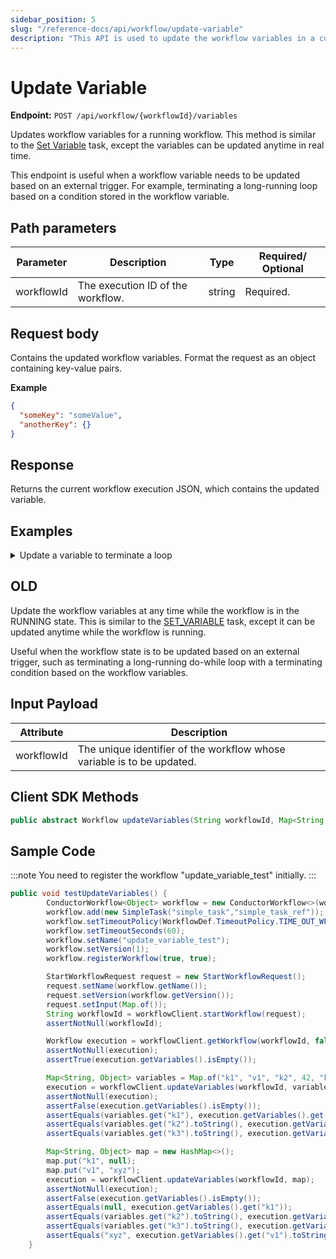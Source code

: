 ```yaml
---
sidebar_position: 5
slug: "/reference-docs/api/workflow/update-variable"
description: "This API is used to update the workflow variables in a currently running workflow."
---
```



# Update Variable

**Endpoint:** `POST /api/workflow/{workflowId}/variables`

Updates workflow variables for a running workflow. This method is similar to the [Set Variable](/reference-docs/operators/set-variable) task, except the variables can be updated anytime in real time.

This endpoint is useful when a workflow variable needs to be updated based on an external trigger. For example, terminating a long-running loop based on a condition stored in the workflow variable.

## **Path parameters**

| Parameter  | Description                       | Type   | Required/ Optional |
| ---------- | --------------------------------- | ------ | ------------------ |
| workflowId | The execution ID of the workflow. | string | Required.          |

## Request body

Contains the updated workflow variables. Format the request as an object containing key-value pairs.

**Example**

```json
{
  "someKey": "someValue",
  "anotherKey": {}
}
```

## Response

Returns the current workflow execution JSON, which contains the updated variable.

## Examples

<details>
<summary>Update a variable to terminate a loop</summary>

**Request**

```shell
curl -X 'POST' \
  'https://<YOUR_CLUSTER>/api/workflow/5c2e72f2-da3e-11ef-a114-0af1b159704e/variables' \
  -H 'accept: */*' \
  -H 'X-Authorization: <TOKEN>' \
  -H 'Content-Type: application/json' \
  -d '{
  "condition": false
}'
```

**Response**

```json
{
  "ownerApp": "",
  "createTime": 1737714684115,
  "updateTime": 0,
  "createdBy": "user@example.com",
  "status": "RUNNING",
  "endTime": 0,
  "workflowId": "5c2e72f2-da3e-11ef-a114-0af1b159704e",
  "tasks": [
    {
      "taskType": "SET_VARIABLE",
      "status": "COMPLETED",
      "inputData": {
        "condition": true,
        "_createdBy": "user@example.com"
      },
      "referenceTaskName": "set_variable_ref",
      "retryCount": 0,
      "seq": 1,
      "pollCount": 0,
      "taskDefName": "set_variable",
      "scheduledTime": 1737714684130,
      "startTime": 1737714684130,
      "endTime": 1737714684133,
      "updateTime": 1737714684133,
      "startDelayInSeconds": 0,
      "retried": false,
      "executed": true,
      "callbackFromWorker": true,
      "responseTimeoutSeconds": 0,
      "workflowInstanceId": "5c2e72f2-da3e-11ef-a114-0af1b159704e",
      "workflowType": "testLoop",
      "taskId": "5c3020a3-da3e-11ef-a114-0af1b159704e",
      "callbackAfterSeconds": 0,
      "outputData": {},
      "workflowTask": {
        "name": "set_variable",
        "taskReferenceName": "set_variable_ref",
        "inputParameters": {
          "condition": "${workflow.input.condition}"
        },
        "type": "SET_VARIABLE"
      },
      "rateLimitPerFrequency": 0,
      "rateLimitFrequencyInSeconds": 0,
      "workflowPriority": 0,
      "iteration": 0,
      "subworkflowChanged": false,
      "firstStartTime": 0,
      "queueWaitTime": 0,
      "loopOverTask": false,
      "taskDefinition": null
    },
    {
      "taskType": "DO_WHILE",
      "status": "IN_PROGRESS",
      "inputData": {
        "decider": true,
        "_createdBy": "user@example.com"
      },
      "referenceTaskName": "do_while_ref",
      "retryCount": 0,
      "seq": 2,
      "pollCount": 0,
      "taskDefName": "do_while",
      "scheduledTime": 1737714684138,
      "startTime": 1737714684138,
      "endTime": 0,
      "updateTime": 1737714699763,
      "startDelayInSeconds": 0,
      "retried": false,
      "executed": false,
      "callbackFromWorker": true,
      "responseTimeoutSeconds": 0,
      "workflowInstanceId": "5c2e72f2-da3e-11ef-a114-0af1b159704e",
      "workflowType": "testLoop",
      "taskId": "5c315924-da3e-11ef-a114-0af1b159704e",
      "callbackAfterSeconds": 0,
      "outputData": {
        "1": {
          "getItem_ref": {}
        },
        "2": {
          "getItem_ref": {}
        },
        "3": {
          "getItem_ref": {}
        },
        "iteration": 3
      },
      "workflowTask": {
        "name": "do_while",
        "taskReferenceName": "do_while_ref",
        "inputParameters": {
          "decider": "${workflow.variables.condition}"
        },
        "type": "DO_WHILE",
        "loopCondition": "decider",
        "loopOver": [
          {
            "name": "getItem",
            "taskReferenceName": "getItem_ref",
            "inputParameters": {},
            "type": "SIMPLE",
            "taskDefinition": {
              "createTime": 1737714668831,
              "updateTime": 1737714668831,
              "createdBy": "user@example.com",
              "updatedBy": "user@example.com",
              "name": "getItem",
              "description": "Gets items",
              "retryCount": 3,
              "timeoutSeconds": 3600,
              "timeoutPolicy": "TIME_OUT_WF",
              "retryLogic": "FIXED",
              "retryDelaySeconds": 60,
              "responseTimeoutSeconds": 600,
              "concurrentExecLimit": 0,
              "rateLimitPerFrequency": 0,
              "rateLimitFrequencyInSeconds": 1,
              "ownerEmail": "user@example.com",
              "pollTimeoutSeconds": 3600,
              "backoffScaleFactor": 1,
              "totalTimeoutSeconds": 0
            }
          }
        ],
        "evaluatorType": "value-param"
      },
      "rateLimitPerFrequency": 0,
      "rateLimitFrequencyInSeconds": 1,
      "workflowPriority": 0,
      "iteration": 3,
      "subworkflowChanged": false,
      "firstStartTime": 0,
      "queueWaitTime": 0,
      "loopOverTask": true,
      "taskDefinition": null
    },
    {
      "taskType": "getItem",
      "status": "COMPLETED",
      "inputData": {
        "_createdBy": "user@example.com"
      },
      "referenceTaskName": "getItem_ref__1",
      "retryCount": 0,
      "seq": 3,
      "pollCount": 0,
      "taskDefName": "getItem",
      "scheduledTime": 1737714684139,
      "startTime": 0,
      "endTime": 1737714690865,
      "updateTime": 1737714690866,
      "startDelayInSeconds": 0,
      "retried": false,
      "executed": true,
      "callbackFromWorker": true,
      "responseTimeoutSeconds": 600,
      "workflowInstanceId": "5c2e72f2-da3e-11ef-a114-0af1b159704e",
      "workflowType": "testLoop",
      "taskId": "5c31f565-da3e-11ef-a114-0af1b159704e",
      "callbackAfterSeconds": 0,
      "outputData": {},
      "workflowTask": {
        "name": "getItem",
        "taskReferenceName": "getItem_ref",
        "inputParameters": {},
        "type": "SIMPLE",
        "taskDefinition": {
          "createTime": 1737714668831,
          "updateTime": 1737714668831,
          "createdBy": "user@example.com",
          "updatedBy": "user@example.com",
          "name": "getItem",
          "description": "Gets items",
          "retryCount": 3,
          "timeoutSeconds": 3600,
          "timeoutPolicy": "TIME_OUT_WF",
          "retryLogic": "FIXED",
          "retryDelaySeconds": 60,
          "responseTimeoutSeconds": 600,
          "concurrentExecLimit": 0,
          "rateLimitPerFrequency": 0,
          "rateLimitFrequencyInSeconds": 1,
          "ownerEmail": "user@example.com",
          "pollTimeoutSeconds": 3600,
          "backoffScaleFactor": 1,
          "totalTimeoutSeconds": 0
        }
      },
      "rateLimitPerFrequency": 0,
      "rateLimitFrequencyInSeconds": 1,
      "workflowPriority": 0,
      "iteration": 1,
      "subworkflowChanged": false,
      "firstStartTime": 0,
      "queueWaitTime": 0,
      "loopOverTask": true,
      "taskDefinition": {
        "createTime": 1737714668831,
        "updateTime": 1737714668831,
        "createdBy": "user@example.com",
        "updatedBy": "user@example.com",
        "name": "getItem",
        "description": "Gets items",
        "retryCount": 3,
        "timeoutSeconds": 3600,
        "timeoutPolicy": "TIME_OUT_WF",
        "retryLogic": "FIXED",
        "retryDelaySeconds": 60,
        "responseTimeoutSeconds": 600,
        "concurrentExecLimit": 0,
        "rateLimitPerFrequency": 0,
        "rateLimitFrequencyInSeconds": 1,
        "ownerEmail": "user@example.com",
        "pollTimeoutSeconds": 3600,
        "backoffScaleFactor": 1,
        "totalTimeoutSeconds": 0
      }
    },
    {
      "taskType": "getItem",
      "status": "COMPLETED",
      "inputData": {
        "_createdBy": "user@example.com"
      },
      "referenceTaskName": "getItem_ref__2",
      "retryCount": 0,
      "seq": 4,
      "pollCount": 0,
      "taskDefName": "getItem",
      "scheduledTime": 1737714690881,
      "startTime": 0,
      "endTime": 1737714699742,
      "updateTime": 1737714699744,
      "startDelayInSeconds": 0,
      "retried": false,
      "executed": true,
      "callbackFromWorker": true,
      "responseTimeoutSeconds": 600,
      "workflowInstanceId": "5c2e72f2-da3e-11ef-a114-0af1b159704e",
      "workflowType": "testLoop",
      "taskId": "6036dbd6-da3e-11ef-a114-0af1b159704e",
      "callbackAfterSeconds": 0,
      "outputData": {},
      "workflowTask": {
        "name": "getItem",
        "taskReferenceName": "getItem_ref",
        "inputParameters": {},
        "type": "SIMPLE",
        "taskDefinition": {
          "createTime": 1737714668831,
          "updateTime": 1737714668831,
          "createdBy": "user@example.com",
          "updatedBy": "user@example.com",
          "name": "getItem",
          "description": "Gets items",
          "retryCount": 3,
          "timeoutSeconds": 3600,
          "timeoutPolicy": "TIME_OUT_WF",
          "retryLogic": "FIXED",
          "retryDelaySeconds": 60,
          "responseTimeoutSeconds": 600,
          "concurrentExecLimit": 0,
          "rateLimitPerFrequency": 0,
          "rateLimitFrequencyInSeconds": 1,
          "ownerEmail": "user@example.com",
          "pollTimeoutSeconds": 3600,
          "backoffScaleFactor": 1,
          "totalTimeoutSeconds": 0
        }
      },
      "rateLimitPerFrequency": 0,
      "rateLimitFrequencyInSeconds": 1,
      "workflowPriority": 0,
      "iteration": 2,
      "subworkflowChanged": false,
      "firstStartTime": 0,
      "queueWaitTime": 0,
      "loopOverTask": true,
      "taskDefinition": {
        "createTime": 1737714668831,
        "updateTime": 1737714668831,
        "createdBy": "user@example.com",
        "updatedBy": "user@example.com",
        "name": "getItem",
        "description": "Gets items",
        "retryCount": 3,
        "timeoutSeconds": 3600,
        "timeoutPolicy": "TIME_OUT_WF",
        "retryLogic": "FIXED",
        "retryDelaySeconds": 60,
        "responseTimeoutSeconds": 600,
        "concurrentExecLimit": 0,
        "rateLimitPerFrequency": 0,
        "rateLimitFrequencyInSeconds": 1,
        "ownerEmail": "user@example.com",
        "pollTimeoutSeconds": 3600,
        "backoffScaleFactor": 1,
        "totalTimeoutSeconds": 0
      }
    },
    {
      "taskType": "getItem",
      "status": "SCHEDULED",
      "inputData": {
        "_createdBy": "user@example.com"
      },
      "referenceTaskName": "getItem_ref__3",
      "retryCount": 0,
      "seq": 5,
      "pollCount": 0,
      "taskDefName": "getItem",
      "scheduledTime": 1737714699757,
      "startTime": 0,
      "endTime": 0,
      "updateTime": 0,
      "startDelayInSeconds": 0,
      "retried": false,
      "executed": false,
      "callbackFromWorker": true,
      "responseTimeoutSeconds": 600,
      "workflowInstanceId": "5c2e72f2-da3e-11ef-a114-0af1b159704e",
      "workflowType": "testLoop",
      "taskId": "65813a91-da3e-11ef-87b1-b2b27c52ebde",
      "callbackAfterSeconds": 0,
      "outputData": {},
      "workflowTask": {
        "name": "getItem",
        "taskReferenceName": "getItem_ref",
        "inputParameters": {},
        "type": "SIMPLE",
        "taskDefinition": {
          "createTime": 1737714668831,
          "updateTime": 1737714668831,
          "createdBy": "user@example.com",
          "updatedBy": "user@example.com",
          "name": "getItem",
          "description": "Gets items",
          "retryCount": 3,
          "timeoutSeconds": 3600,
          "timeoutPolicy": "TIME_OUT_WF",
          "retryLogic": "FIXED",
          "retryDelaySeconds": 60,
          "responseTimeoutSeconds": 600,
          "concurrentExecLimit": 0,
          "rateLimitPerFrequency": 0,
          "rateLimitFrequencyInSeconds": 1,
          "ownerEmail": "user@example.com",
          "pollTimeoutSeconds": 3600,
          "backoffScaleFactor": 1,
          "totalTimeoutSeconds": 0
        }
      },
      "rateLimitPerFrequency": 0,
      "rateLimitFrequencyInSeconds": 1,
      "workflowPriority": 0,
      "iteration": 3,
      "subworkflowChanged": false,
      "firstStartTime": 0,
      "queueWaitTime": 0,
      "loopOverTask": true,
      "taskDefinition": {
        "createTime": 1737714668831,
        "updateTime": 1737714668831,
        "createdBy": "user@example.com",
        "updatedBy": "user@example.com",
        "name": "getItem",
        "description": "Gets items",
        "retryCount": 3,
        "timeoutSeconds": 3600,
        "timeoutPolicy": "TIME_OUT_WF",
        "retryLogic": "FIXED",
        "retryDelaySeconds": 60,
        "responseTimeoutSeconds": 600,
        "concurrentExecLimit": 0,
        "rateLimitPerFrequency": 0,
        "rateLimitFrequencyInSeconds": 1,
        "ownerEmail": "user@example.com",
        "pollTimeoutSeconds": 3600,
        "backoffScaleFactor": 1,
        "totalTimeoutSeconds": 0
      }
    }
  ],
  "input": {
    "condition": true
  },
  "output": {},
  "taskToDomain": {},
  "failedReferenceTaskNames": [],
  "workflowDefinition": {
    "createTime": 1737008800454,
    "updateTime": 1737714679617,
    "name": "testLoop",
    "description": "value-condition",
    "version": 2,
    "tasks": [
      {
        "name": "set_variable",
        "taskReferenceName": "set_variable_ref",
        "inputParameters": {
          "condition": "${workflow.input.condition}"
        },
        "type": "SET_VARIABLE"
      },
      {
        "name": "do_while",
        "taskReferenceName": "do_while_ref",
        "inputParameters": {
          "decider": "${workflow.variables.condition}"
        },
        "type": "DO_WHILE",
        "loopCondition": "decider",
        "loopOver": [
          {
            "name": "getItem",
            "taskReferenceName": "getItem_ref",
            "inputParameters": {},
            "type": "SIMPLE",
            "taskDefinition": {
              "createTime": 1737714668831,
              "updateTime": 1737714668831,
              "createdBy": "user@example.com",
              "updatedBy": "user@example.com",
              "name": "getItem",
              "description": "Gets items",
              "retryCount": 3,
              "timeoutSeconds": 3600,
              "timeoutPolicy": "TIME_OUT_WF",
              "retryLogic": "FIXED",
              "retryDelaySeconds": 60,
              "responseTimeoutSeconds": 600,
              "concurrentExecLimit": 0,
              "rateLimitPerFrequency": 0,
              "rateLimitFrequencyInSeconds": 1,
              "ownerEmail": "user@example.com",
              "pollTimeoutSeconds": 3600,
              "backoffScaleFactor": 1,
              "totalTimeoutSeconds": 0
            }
          }
        ]
      }
    ],
    "inputParameters": ["condition"],
    "outputParameters": {},
    "failureWorkflow": "compensationWorkflow",
    "schemaVersion": 2,
    "restartable": true,
    "ownerEmail": "user@example.com",
    "timeoutPolicy": "ALERT_ONLY",
    "timeoutSeconds": 0,
    "variables": {
      "condition": true,
      "_createdBy": "user@example.com"
    }
  },
  "priority": 0,
  "variables": {
    "condition": false,
    "_createdBy": "user@example.com"
  },
  "lastRetriedTime": 0,
  "failedTaskNames": [],
  "history": [],
  "rateLimited": false,
  "startTime": 1737714684115,
  "workflowName": "testLoop",
  "workflowVersion": 2
}
```

</details>

## OLD

Update the workflow variables at any time while the workflow is in the RUNNING state. This is similar to the [SET_VARIABLE](https://orkes.io/content/reference-docs/operators/set-variable) task, except it can be updated anytime while the workflow is running.

Useful when the workflow state is to be updated based on an external trigger, such as terminating a long-running do-while loop with a terminating condition based on the workflow variables.

## Input Payload

| Attribute  | Description                                                            |
| ---------- | ---------------------------------------------------------------------- |
| workflowId | The unique identifier of the workflow whose variable is to be updated. |

## Client SDK Methods

<Tabs>
<TabItem value="Java" label="Java">

```java
public abstract Workflow updateVariables(String workflowId, Map<String, Object> variables);
```

</TabItem>
</Tabs>

## Sample Code

:::note
You need to register the workflow "update_variable_test" initially.
:::

```java
public void testUpdateVariables() {
        ConductorWorkflow<Object> workflow = new ConductorWorkflow<>(workflowExecutor);
        workflow.add(new SimpleTask("simple_task","simple_task_ref"));
        workflow.setTimeoutPolicy(WorkflowDef.TimeoutPolicy.TIME_OUT_WF);
        workflow.setTimeoutSeconds(60);
        workflow.setName("update_variable_test");
        workflow.setVersion(1);
        workflow.registerWorkflow(true, true);

        StartWorkflowRequest request = new StartWorkflowRequest();
        request.setName(workflow.getName());
        request.setVersion(workflow.getVersion());
        request.setInput(Map.of());
        String workflowId = workflowClient.startWorkflow(request);
        assertNotNull(workflowId);

        Workflow execution = workflowClient.getWorkflow(workflowId, false);
        assertNotNull(execution);
        assertTrue(execution.getVariables().isEmpty());

        Map<String, Object> variables = Map.of("k1", "v1", "k2", 42, "k3", Arrays.asList(3, 4, 5));
        execution = workflowClient.updateVariables(workflowId, variables);
        assertNotNull(execution);
        assertFalse(execution.getVariables().isEmpty());
        assertEquals(variables.get("k1"), execution.getVariables().get("k1"));
        assertEquals(variables.get("k2").toString(), execution.getVariables().get("k2").toString());
        assertEquals(variables.get("k3").toString(), execution.getVariables().get("k3").toString());

        Map<String, Object> map = new HashMap<>();
        map.put("k1", null);
        map.put("v1", "xyz");
        execution = workflowClient.updateVariables(workflowId, map);
        assertNotNull(execution);
        assertFalse(execution.getVariables().isEmpty());
        assertEquals(null, execution.getVariables().get("k1"));
        assertEquals(variables.get("k2").toString(), execution.getVariables().get("k2").toString());
        assertEquals(variables.get("k3").toString(), execution.getVariables().get("k3").toString());
        assertEquals("xyz", execution.getVariables().get("v1").toString());
    }
```

